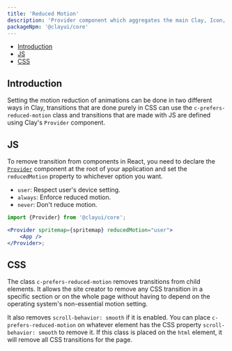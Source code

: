 ```yaml
---
title: 'Reduced Motion'
description: 'Provider component which aggregates the main Clay, Icon, and Modal.'
packageNpm: '@clayui/core'
---
```


<div class="nav-toc-absolute">
<div class="nav-toc">

-   [Introduction](#introduction)
-   [JS](#js)
-   [CSS](#css)

</div>
</div>

## Introduction

Setting the motion reduction of animations can be done in two different ways in Clay, transitions that are done purely in CSS can use the `c-prefers-reduced-motion` class and transitions that are made with JS are defined using Clay's `Provider` component.

## JS

To remove transition from components in React, you need to declare the [`Provider`](/docs/components/provider.html) component at the root of your application and set the `reducedMotion` property to whichever option you want.

-   `user`: Respect user's device setting.
-   `always`: Enforce reduced motion.
-   `never`: Don't reduce motion.

```jsx
import {Provider} from '@clayui/core';

<Provider spritemap={spritemap} reducedMotion="user">
	<App />
</Provider>;
```

## CSS

The class `c-prefers-reduced-motion` removes transitions from child elements. It allows the site creator to remove any CSS transition in a specific section or on the whole page without having to depend on the operating system's non-essential motion setting.

It also removes `scroll-behavior: smooth` if it is enabled. You can place `c-prefers-reduced-motion` on whatever element has the CSS property `scroll-behavior: smooth` to remove it. If this class is placed on the `html` element, it will remove all CSS transitions for the page.
